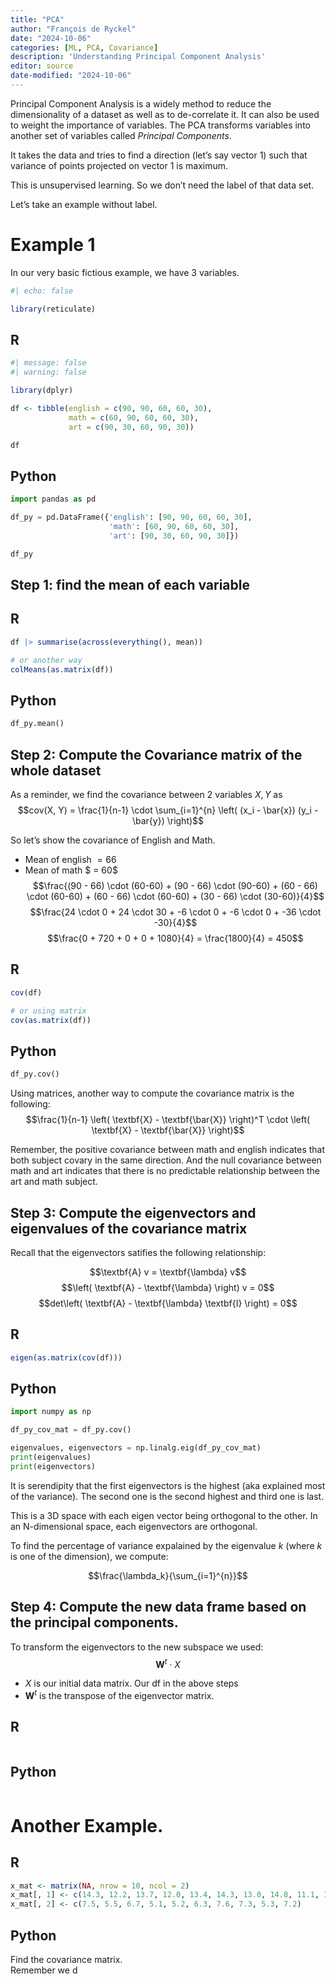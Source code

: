 ```yaml
---
title: "PCA"
author: "François de Ryckel"
date: "2024-10-06"
categories: [ML, PCA, Covariance]
description: 'Understanding Principal Component Analysis'
editor: source
date-modified: "2024-10-06"
---
```


Principal Component Analysis is a widely method to reduce the dimensionality of a dataset as well as to de-correlate it.  It can also be used to weight the importance of variables.  The PCA transforms variables into another set of variables called *Principal Components*.  

It takes the data and tries to find a direction (let's say vector 1) such that variance of points projected on vector 1 is maximum.  

This is unsupervised learning.  So we don't need the label of that data set.  

Let's take an example without label.

# Example 1 

In our very basic fictious example, we have 3 variables. 

```r
#| echo: false

library(reticulate)
```

::: {.panel-tabset}

## R  

```r
#| message: false
#| warning: false

library(dplyr)

df <- tibble(english = c(90, 90, 60, 60, 30), 
             math = c(60, 90, 60, 60, 30), 
             art = c(90, 30, 60, 90, 30))

df
```
## Python 

```python
import pandas as pd

df_py = pd.DataFrame({'english': [90, 90, 60, 60, 30], 
                      'math': [60, 90, 60, 60, 30], 
                      'art': [90, 30, 60, 90, 30]})

df_py
```

:::


## Step 1: find the mean of each variable 

::: {.panel-tabset}

## R  

```r
df |> summarise(across(everything(), mean))

# or another way
colMeans(as.matrix(df))
```

## Python

```python
df_py.mean()
```

:::

## Step 2: Compute the Covariance matrix of the whole dataset  

As a reminder, we find the covariance between 2 variables $X, Y$ as 
$$cov(X, Y) = \frac{1}{n-1} \cdot \sum_{i=1}^{n} \left( (x_i - \bar{x}) (y_i - \bar{y}) \right)$$

So let's show the covariance of English and Math. 

* Mean of english $= 66$
* Mean of math $ = 60$
$$\frac{(90 - 66) \cdot (60-60) + (90 - 66) \cdot (90-60) + (60 - 66) \cdot (60-60) + (60 - 66) \cdot (60-60) + (30 - 66) \cdot (30-60)}{4}$$
$$\frac{24 \cdot 0 + 24 \cdot 30 + -6 \cdot 0 + -6 \cdot 0 + -36 \cdot -30}{4}$$
$$\frac{0 + 720 + 0 + 0 + 1080}{4} = \frac{1800}{4} = 450$$



::: {.panel-tabset}

## R  

```r
cov(df)

# or using matrix
cov(as.matrix(df))
```

## Python

```python
df_py.cov()
```

:::

Using matrices, another way to compute the covariance matrix is the following: 
$$\frac{1}{n-1} \left( \textbf{X} - \textbf{\bar{X}} \right)^T \cdot \left( \textbf{X} - \textbf{\bar{X}} \right)$$

Remember, the positive covariance between math and english indicates that both subject covary in the same direction.  And the null covariance between math and art indicates that there is no predictable relationship between the art and math subject.  

## Step 3: Compute the eigenvectors and eigenvalues of the covariance matrix  

Recall that the eigenvectors satifies the following relationship: 

$$\textbf{A} v = \textbf{\lambda} v$$
$$\left( \textbf{A} - \textbf{\lambda} \right) v = 0$$ 
$$det\left( \textbf{A} - \textbf{\lambda} \textbf{I} \right) = 0$$

::: {.panel-tabset}

## R  

```r
eigen(as.matrix(cov(df)))
```

## Python

```python
import numpy as np

df_py_cov_mat = df_py.cov()

eigenvalues, eigenvectors = np.linalg.eig(df_py_cov_mat)
print(eigenvalues)
print(eigenvectors)
```

:::

It is serendipity that the first eigenvectors is the highest (aka explained most of the variance).  The second one is the second highest and third one is last.  

This is a 3D space with each eigen vector being orthogonal to the other.  In an N-dimensional space, each eigenvectors are orthogonal. 

To find the percentage of variance expalained by the eigenvalue $k$ (where $k$ is one of the dimension), we compute: 

$$\frac{\lambda_k}{\sum_{i=1}^{n}}$$

## Step 4: Compute the new data frame based on the principal components. 

To transform the eigenvectors to the new subspace we used: 
$$\textbf{W}^t \cdot X$$

* $X$ is our initial data matrix.  Our df in the above steps
* $\textbf{W}^t$ is the transpose of the eigenvector matrix. 

::: {.panel-tabset}

## R  

```r

```

## Python

```python

```

:::


# Another Example. 


::: {.panel-tabset}

## R  
```r
x_mat <- matrix(NA, nrow = 10, ncol = 2)
x_mat[, 1] <- c(14.3, 12.2, 13.7, 12.0, 13.4, 14.3, 13.0, 14.8, 11.1, 14.3)
x_mat[, 2] <- c(7.5, 5.5, 6.7, 5.1, 5.2, 6.3, 7.6, 7.3, 5.3, 7.2)
```

## Python 

:::


Find the covariance matrix.  
Remember we d
